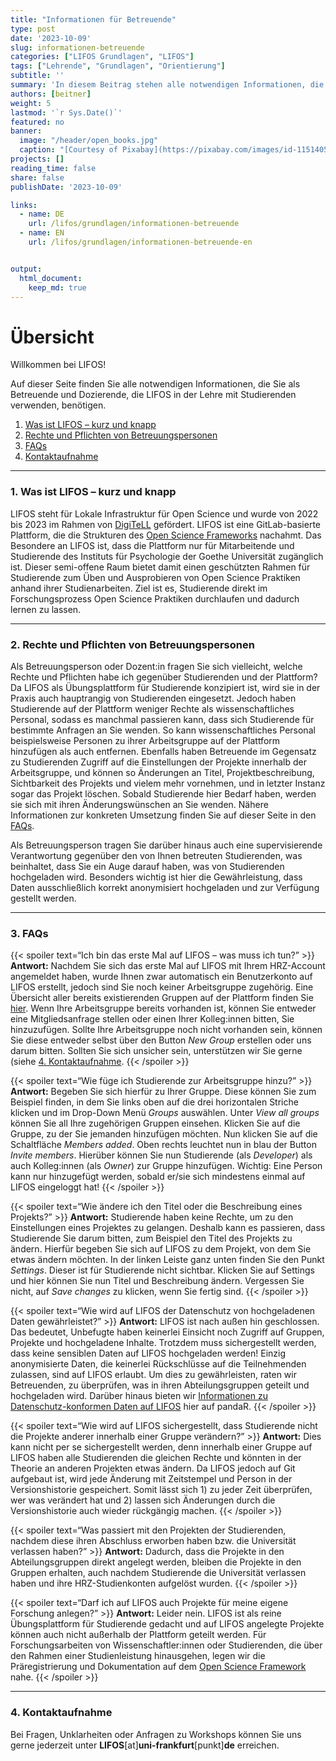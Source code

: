 ```yaml
---
title: "Informationen für Betreuende" 
type: post
date: '2023-10-09' 
slug: informationen-betreuende
categories: ["LIFOS Grundlagen", "LIFOS"] 
tags: ["Lehrende", "Grundlagen", "Orientierung"] 
subtitle: ''
summary: 'In diesem Beitrag stehen alle notwendigen Informationen, die Sie als Betreuende und Dozierende, die LIFOS in der Lehre verwenden, benötigen. Dies enthät eine kurze Erklärung zu LIFOS, Ihre Rechte und Pflichten, sowie FAQs.' 
authors: [beitner] 
weight: 5
lastmod: '`r Sys.Date()`'
featured: no
banner:
  image: "/header/open_books.jpg"
  caption: "[Courtesy of Pixabay](https://pixabay.com/images/id-1151405/)"
projects: []
reading_time: false
share: false
publishDate: '2023-10-09'

links:
  - name: DE
    url: /lifos/grundlagen/informationen-betreuende
  - name: EN
    url: /lifos/grundlagen/informationen-betreuende-en


output:
  html_document:
    keep_md: true
---
```

# Übersicht

Willkommen bei LIFOS! 

Auf dieser Seite finden Sie alle notwendigen Informationen, die Sie als Betreuende und Dozierende, die LIFOS in der Lehre mit Studierenden verwenden, benötigen. 

1. [Was ist LIFOS -- kurz und knapp](#WasistLIFOS)
2. [Rechte und Pflichten von Betreuungspersonen](#Rechte)
3. [FAQs](#FAQs)
4. [Kontaktaufnahme](#Kontakt)

***

### 1. Was ist LIFOS -- kurz und knapp {#WasistLIFOS .anchorheader}

LIFOS steht für Lokale Infrastruktur für Open Science und wurde von 2022 bis 2023 im Rahmen von [DigiTeLL](https://www.uni-frankfurt.de/106206707/Projekt_DigiTeLL) gefördert. LIFOS ist eine GitLab-basierte Plattform, die die Strukturen des [Open Science Frameworks](https://osf.io/) nachahmt. Das Besondere an LIFOS ist, dass die Plattform nur für Mitarbeitende und Studierende des Instituts für Psychologie der Goethe Universität zugänglich ist. Dieser semi-offene Raum bietet damit einen geschützten Rahmen für Studierende zum Üben und Ausprobieren von Open Science Praktiken anhand ihrer Studienarbeiten.  Ziel ist es, Studierende direkt im Forschungsprozess Open Science Praktiken durchlaufen und dadurch lernen zu lassen. 

***

### 2. Rechte und Pflichten von Betreuungspersonen {#Rechte .anchorheader}

Als Betreuungsperson oder Dozent:in fragen Sie sich vielleicht, welche Rechte und Pflichten habe ich gegenüber Studierenden und der Plattform? Da LIFOS als Übungsplattform für Studierende konzipiert ist, wird sie in der Praxis auch hauptrangig von Studierenden eingesetzt. Jedoch haben Studierende auf der Plattform weniger Rechte als wissenschaftliches Personal, sodass es manchmal passieren kann, dass sich Studierende für bestimmte Anfragen an Sie wenden. So kann wissenschaftliches Personal beispielsweise Personen zu ihrer Arbeitsgruppe auf der Plattform hinzufügen als auch entfernen. Ebenfalls haben Betreuende im Gegensatz zu Studierenden Zugriff auf die Einstellungen der Projekte innerhalb der Arbeitsgruppe, und können so Änderungen an Titel, Projektbeschreibung, Sichtbarkeit des Projekts und vielem mehr vornehmen, und in letzter Instanz sogar das Projekt löschen. Sobald Studierende hier Bedarf haben, werden sie sich mit ihren Änderungswünschen an Sie wenden. Nähere Informationen zur konkreten Umsetzung finden Sie auf dieser Seite in den [FAQs](#FAQs).

Als Betreuungsperson tragen Sie darüber hinaus auch eine supervisierende Verantwortung gegenüber den von Ihnen betreuten Studierenden, was beinhaltet, dass Sie ein Auge darauf haben, was von Studierenden hochgeladen wird. Besonders wichtig ist hier die Gewährleistung, dass Daten ausschließlich korrekt anonymisiert hochgeladen und zur Verfügung gestellt werden. 


***

### 3. FAQs {#FAQs .anchorheader}


{{< spoiler text="Ich bin das erste Mal auf LIFOS -- was muss ich tun?" >}}
**Antwort:** Nachdem Sie sich das erste Mal auf LIFOS mit Ihrem HRZ-Account angemeldet haben, wurde Ihnen zwar automatisch ein Benutzerkonto auf LIFOS erstellt, jedoch sind Sie noch keiner Arbeitsgruppe zugehörig. Eine Übersicht aller bereits existierenden Gruppen auf der Plattform finden Sie [hier](https://lifos.uni-frankfurt.de/explore/groups). Wenn Ihre Arbeitsgruppe bereits vorhanden ist, können Sie entweder eine Mitgliedsanfrage stellen oder einen Ihrer Kolleg:innen bitten, Sie hinzuzufügen. Sollte Ihre Arbeitsgruppe noch nicht vorhanden sein, können Sie diese entweder selbst über den Button *New Group* erstellen oder uns darum bitten. Sollten Sie sich unsicher sein, unterstützen wir Sie gerne (siehe [4. Kontaktaufnahme](#Kontakt).
{{< /spoiler >}}

{{< spoiler text="Wie füge ich Studierende zur Arbeitsgruppe hinzu?" >}}
**Antwort:** Begeben Sie sich hierfür zu Ihrer Gruppe. Diese können Sie zum Beispiel finden, in dem Sie links oben auf die drei horizontalen Striche klicken und im Drop-Down Menü *Groups* auswählen. Unter *View all groups* können Sie all Ihre zugehörigen Gruppen einsehen. Klicken Sie auf die Gruppe, zu der Sie jemanden hinzufügen möchten. Nun klicken Sie auf die Schaltfläche *Members added*. Oben rechts leuchtet nun in blau der Button *Invite members*. Hierüber können Sie nun Studierende (als *Developer*) als auch Kolleg:innen (als *Owner*) zur Gruppe hinzufügen. Wichtig: Eine Person kann nur hinzugefügt werden, sobald er/sie sich mindestens einmal auf LIFOS eingeloggt hat!
{{< /spoiler >}}

{{< spoiler text="Wie ändere ich den Titel oder die Beschreibung eines Projekts?" >}}
**Antwort:** Studierende haben keine Rechte, um zu den Einstellungen eines Projektes zu gelangen. Deshalb kann es passieren, dass Studierende Sie darum bitten, zum Beispiel den Titel des Projekts zu ändern. Hierfür begeben Sie sich auf LIFOS zu dem Projekt, von dem Sie etwas ändern möchten. In der linken Leiste ganz unten finden Sie den Punkt *Settings*. Dieser ist für Studierende nicht sichtbar. Klicken Sie auf Settings und hier können Sie nun Titel und Beschreibung ändern. Vergessen Sie nicht, auf *Save changes* zu klicken, wenn Sie fertig sind.
{{< /spoiler >}}

{{< spoiler text="Wie wird auf LIFOS der Datenschutz von hochgeladenen Daten gewährleistet?" >}}
**Antwort:** LIFOS ist nach außen hin geschlossen. Das bedeutet, Unbefugte haben keinerlei Einsicht noch Zugriff auf Gruppen, Projekte und hochgeladene Inhalte. Trotzdem muss sichergestellt werden, dass keine sensiblen Daten auf LIFOS hochgeladen werden! Einzig anonymisierte Daten, die keinerlei Rückschlüsse auf die Teilnehmenden zulassen, sind auf LIFOS erlaubt. Um dies zu gewährleisten, raten wir Betreuenden, zu überprüfen, was in ihren Abteilungsgruppen geteilt und hochgeladen wird. Darüber hinaus bieten wir [Informationen zu Datenschutz-konformen Daten auf LIFOS](https://pandar.netlify.app/lifos/grundlagen/datenschutz/) hier auf pandaR. 
{{< /spoiler >}}

{{< spoiler text="Wie wird auf LIFOS sichergestellt, dass Studierende nicht die Projekte anderer innerhalb einer Gruppe verändern?" >}}
**Antwort:** Dies kann nicht per se sichergestellt werden, denn innerhalb einer Gruppe auf LIFOS haben alle Studierenden die gleichen Rechte und könnten in der Theorie an anderen Projekten etwas ändern. Da LIFOS jedoch auf Git aufgebaut ist, wird jede Änderung mit Zeitstempel und Person in der Versionshistorie gespeichert. Somit lässt sich 1) zu jeder Zeit überprüfen, wer was verändert hat und 2) lassen sich Änderungen durch die Versionshistorie auch wieder rückgängig machen. 
{{< /spoiler >}}

{{< spoiler text="Was passiert mit den Projekten der Studierenden, nachdem diese ihren Abschluss erworben haben bzw. die Universität verlassen haben?" >}}
**Antwort:** Dadurch, dass die Projekte in den Abteilungsgruppen direkt angelegt werden, bleiben die Projekte in den Gruppen erhalten, auch nachdem Studierende die Universität verlassen haben und ihre HRZ-Studienkonten aufgelöst wurden. 
{{< /spoiler >}}

{{< spoiler text="Darf ich auf LIFOS auch Projekte für meine eigene Forschung anlegen?" >}}
**Antwort:** Leider nein. LIFOS ist als reine Übungsplattform für Studierende gedacht und auf LIFOS angelegte Projekte können auch nicht außerhalb der Plattform geteilt werden. Für Forschungsarbeiten von Wissenschaftler:innen oder Studierenden, die über den Rahmen einer Studienleistung hinausgehen, legen wir die Präregistrierung und Dokumentation auf dem [Open Science Framework](https://osf.io/) nahe. 
{{< /spoiler >}}

***

### 4. Kontaktaufnahme {#Kontakt .anchorheader}

Bei Fragen, Unklarheiten oder Anfragen zu Workshops können Sie uns gerne jederzeit unter **LIFOS**[at]**uni-frankfurt**[punkt]**de** erreichen.